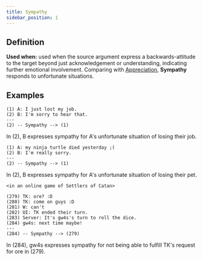 ```yaml
---
title: Sympathy
sidebar_position: 1
---
```


## Definition

**Used when:** used when the source argument express a backwards-attitude to the target beyond just acknowledgement or understanding, indicating further emotional involvement.
Comparing with [Appreciation](../Appreciation), **Sympathy** responds to unfortunate situations.


## Examples

```
(1) A: I just lost my job.
(2) B: I'm sorry to hear that.
---
(2) -- Sympathy --> (1)
```
In (2), B expresses sympathy for A's unfortunate situation of losing their job.

```
(1) A: my ninja turtle died yesterday ;(
(2) B: I'm really sorry.
---
(2) -- Sympathy --> (1)
```
In (2), B expresses sympathy for A's unfortunate situation of losing their pet.

```
<in an online game of Settlers of Catan>

(279) TK: ore? :D
(280) TK: come on guys :D
(281) W: can't
(282) UI: TK ended their turn.
(283) Server: It's gw4s's turn to roll the dice.
(284) gw4s: next time maybe!
---
(284) -- Sympathy --> (279)
```
In (284), gw4s expresses sympathy for not being able to fulfill TK's request for ore in (279).
